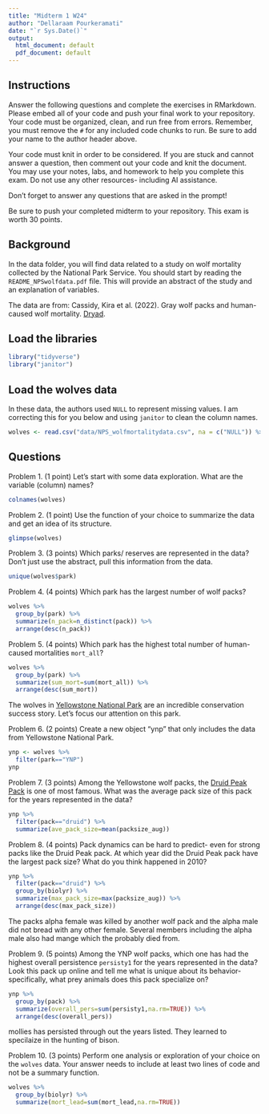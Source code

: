 ```yaml
---
title: "Midterm 1 W24"
author: "Dellaraam Pourkeramati"
date: "`r Sys.Date()`"
output:
  html_document: default
  pdf_document: default
---
```


## Instructions
Answer the following questions and complete the exercises in RMarkdown. Please embed all of your code and push your final work to your repository. Your code must be organized, clean, and run free from errors. Remember, you must remove the `#` for any included code chunks to run. Be sure to add your name to the author header above. 

Your code must knit in order to be considered. If you are stuck and cannot answer a question, then comment out your code and knit the document. You may use your notes, labs, and homework to help you complete this exam. Do not use any other resources- including AI assistance.  

Don't forget to answer any questions that are asked in the prompt!  

Be sure to push your completed midterm to your repository. This exam is worth 30 points.  

## Background
In the data folder, you will find data related to a study on wolf mortality collected by the National Park Service. You should start by reading the `README_NPSwolfdata.pdf` file. This will provide an abstract of the study and an explanation of variables.  

The data are from: Cassidy, Kira et al. (2022). Gray wolf packs and human-caused wolf mortality. [Dryad](https://doi.org/10.5061/dryad.mkkwh713f). 

## Load the libraries
```r
library("tidyverse")
library("janitor")
```

## Load the wolves data
In these data, the authors used `NULL` to represent missing values. I am correcting this for you below and using `janitor` to clean the column names.
```r
wolves <- read.csv("data/NPS_wolfmortalitydata.csv", na = c("NULL")) %>% clean_names()
```

## Questions
Problem 1. (1 point) Let's start with some data exploration. What are the variable (column) names?  

```r
colnames(wolves)
```


Problem 2. (1 point) Use the function of your choice to summarize the data and get an idea of its structure.  
```r
glimpse(wolves)
```

Problem 3. (3 points) Which parks/ reserves are represented in the data? Don't just use the abstract, pull this information from the data. 
```r
unique(wolves$park)
```

Problem 4. (4 points) Which park has the largest number of wolf packs?
```r
wolves %>%
  group_by(park) %>%
  summarize(n_pack=n_distinct(pack)) %>%
  arrange(desc(n_pack))
```

Problem 5. (4 points) Which park has the highest total number of human-caused mortalities `mort_all`?
```r
wolves %>%
  group_by(park) %>%
  summarize(sum_mort=sum(mort_all)) %>%
  arrange(desc(sum_mort))
```


The wolves in [Yellowstone National Park](https://www.nps.gov/yell/learn/nature/wolf-restoration.htm) are an incredible conservation success story. Let's focus our attention on this park.  

Problem 6. (2 points) Create a new object "ynp" that only includes the data from Yellowstone National Park.  
```r
ynp <- wolves %>%
  filter(park=="YNP")
ynp
```

Problem 7. (3 points) Among the Yellowstone wolf packs, the [Druid Peak Pack](https://www.pbs.org/wnet/nature/in-the-valley-of-the-wolves-the-druid-wolf-pack-story/209/) is one of most famous. What was the average pack size of this pack for the years represented in the data?
```r
ynp %>%
  filter(pack=="druid") %>%
  summarize(ave_pack_size=mean(packsize_aug))
```

Problem 8. (4 points) Pack dynamics can be hard to predict- even for strong packs like the Druid Peak pack. At which year did the Druid Peak pack have the largest pack size? What do you think happened in 2010?
```r
ynp %>%
  filter(pack=="druid") %>%
  group_by(biolyr) %>%
  summarize(max_pack_size=max(packsize_aug)) %>%
  arrange(desc(max_pack_size))
```
The packs alpha female was killed by another wolf pack and the alpha male did not bread with any other female. Several members including the alpha male also had mange which the probably died from.  

Problem 9. (5 points) Among the YNP wolf packs, which one has had the highest overall persistence `persisty1` for the years represented in the data? Look this pack up online and tell me what is unique about its behavior- specifically, what prey animals does this pack specialize on?  
```r
ynp %>% 
  group_by(pack) %>%
  summarize(overall_pers=sum(persisty1,na.rm=TRUE)) %>%
  arrange(desc(overall_pers))
```
mollies has persisted through out the years listed. They learned to specilaize in the hunting of bison. 

Problem 10. (3 points) Perform one analysis or exploration of your choice on the `wolves` data. Your answer needs to include at least two lines of code and not be a summary function.  
```r
wolves %>%
  group_by(biolyr) %>%
  summarize(mort_lead=sum(mort_lead,na.rm=TRUE))
```

